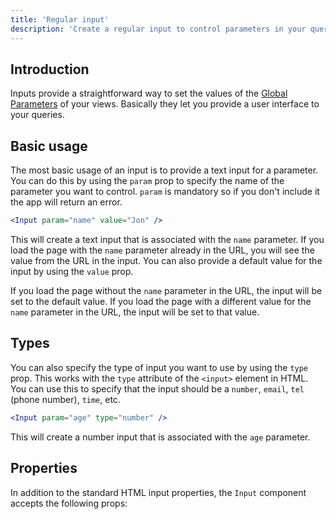 ```yaml
---
title: 'Regular input'
description: 'Create a regular input to control parameters in your queries'
---
```



<InputIframe />

## Introduction

Inputs provide a straightforward way to set the values of the [Global Parameters](/views/basics/parameters) of your views. Basically they let you provide a user interface to your queries.

## Basic usage

The most basic usage of an input is to provide a text input for a parameter. You can do this by using the `param` prop to specify the name of the parameter you want to control. `param` is mandatory so if you don't include it the app will return an error.

```jsx
<Input param="name" value="Jon" />
```

This will create a text input that is associated with the `name` parameter. If you load the page with the `name` parameter already in the URL, you will see the value from the URL in the input. You can also provide a default value for the input by using the `value` prop.

If you load the page without the `name` parameter in the URL, the input will be set to the default value. If you load the page with a different value for the `name` parameter in the URL, the input will be set to that value.

## Types

You can also specify the type of input you want to use by using the `type` prop. This works with the `type` attribute of the `<input>` element in HTML. You can use this to specify that the input should be a `number`, `email`, `tel` (phone number), `time`, etc.

```jsx
<Input param="age" type="number" />
```

This will create a number input that is associated with the `age` parameter.

## Properties

In addition to the standard HTML input properties, the `Input` component accepts the following props:

<InputProperties />
